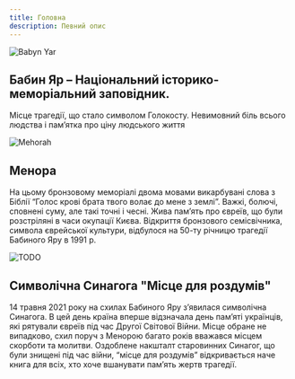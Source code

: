 ```yaml
---
title: Головна
description: Певний опис
---
```



<Image src="/assets/main/img_0.png" alt="Babyn Yar" />

## Бабин Яр – Національний історико-меморіальний заповідник.

Місце трагедії, що стало символом Голокосту. Невимовний біль
всього людства і пам’ятка про ціну людського життя

<Image src="/assets/main/img_1.png" alt="Mehorah" />

## Менора

На цьому бронзовому меморіалі двома мовами викарбувані слова з Біблії 
“Голос крові брата твого волає до мене з землі”. Важкі, болючі, 
сповнені суму, але такі точні і чесні. Жива пам’ять про євреїв,
що були розстріляні в часи окупації Києва. Відкриття бронзового
семісвічника, символа єврейської культури, відбулося на 50-ту річницю
трагедії Бабиного Яру в 1991 р.

<Image src="/assets/main/img_2.png" alt="TODO" />

## Символічна Синагога "Місце для роздумів"

14 травня 2021 року на схилах Бабиного Яру з’явилася символічна Синагога.
В цей день країна вперше відзначала день пам’яті українців, які рятували
євреїв під час Другої Світової Війни. Місце обране не випадково, схил поруч
з Менорою багато років вважався місцем скорботи та молитви. Оздоблене накшталт
старовинних Синагог, що були знищені під час війни, “місце для роздумів”
відкривається наче книга для всіх, хто хоче вшанувати пам’ять жертв трагедії.
